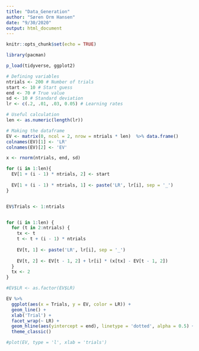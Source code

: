 ```yaml
---
title: "Data_Generation"
author: "Søren Orm Hansen"
date: "9/30/2020"
output: html_document
---
```


```r
knitr::opts_chunk$set(echo = TRUE)

library(pacman)

p_load(tidyverse, ggplot2)
```


```r
# Defining variables
ntrials <- 200 # Number of trials
start <- 10 # Start guess
end <- 70 # True value
sd <- 10 # Standard deviation
lr <- c(.2, .01, .03, 0.05) # Learning rates

# Useful calculation
len <- as.numeric(length(lr))

# Making the dataframe
EV <- matrix(0, ncol = 2, nrow = ntrials * len)  %>% data.frame()
colnames(EV)[1] <- 'LR'
colnames(EV)[2] <- 'EV'

x <- rnorm(ntrials, end, sd)

for (i in 1:len){
  EV[1 + (i - 1) * ntrials, 2] <- start
  
  EV[1 + (i - 1) * ntrials, 1] <- paste('LR', lr[i], sep = '_')
}


EV$Trials <- 1:ntrials


for (i in 1:len) {
  for (t in 2:ntrials) {
    tx <- t
    t <- t + (i - 1) * ntrials
    
    EV[t, 1] <- paste('LR', lr[i], sep = '_')
    
    EV[t, 2] <- EV[t - 1, 2] + lr[i] * (x[tx] - EV[t - 1, 2])
  }
  tx <- 2
}

#EV$LR <- as.factor(EV$LR)

EV %>% 
  ggplot(aes(x = Trials, y = EV, color = LR)) +
  geom_line() +
  xlab('Trial') +
  facet_wrap(~ LR) +
  geom_hline(aes(yintercept = end), linetype = 'dotted', alpha = 0.5) +
  theme_classic()

#plot(EV, type = 'l', xlab = 'trials')

```


